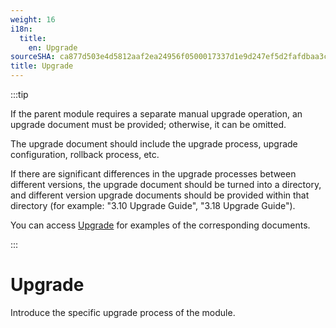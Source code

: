 ```yaml
---
weight: 16
i18n:
  title:
    en: Upgrade
sourceSHA: ca877d503e4d5812aaf2ea24956f0500017337d1e9d247ef5d2fafdbaa3cbd04
title: Upgrade
---
```


:::tip

If the parent module requires a separate manual upgrade operation, an upgrade document must be provided; otherwise, it can be omitted.

The upgrade document should include the upgrade process, upgrade configuration, rollback process, etc.

If there are significant differences in the upgrade processes between different versions, the upgrade document should be turned into a directory, and different version upgrade documents should be provided within that directory (for example: "3.10 Upgrade Guide", "3.18 Upgrade Guide").

You can access [Upgrade](https://product-doc-guide.alauda.cn/template/upgrade/example.html) for examples of the corresponding documents.

:::

# Upgrade

Introduce the specific upgrade process of the module.
